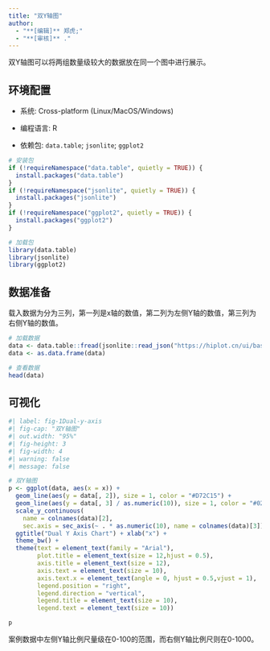 ```yaml
---
title: "双Y轴图"
author:
  - "**[编辑]** 郑虎;"
  - "**[审核]** ."
---
```


双Y轴图可以将两组数量级较大的数据放在同一个图中进行展示。

## 环境配置

-   系统: Cross-platform (Linux/MacOS/Windows)

-   编程语言: R

-   依赖包: `data.table`; `jsonlite`; `ggplot2`

```r
# 安装包
if (!requireNamespace("data.table", quietly = TRUE)) {
  install.packages("data.table")
}
if (!requireNamespace("jsonlite", quietly = TRUE)) {
  install.packages("jsonlite")
}
if (!requireNamespace("ggplot2", quietly = TRUE)) {
  install.packages("ggplot2")
}

# 加载包
library(data.table)
library(jsonlite)
library(ggplot2)
```

## 数据准备

载入数据为分为三列，第一列是x轴的数值，第二列为左侧Y轴的数值，第三列为右侧Y轴的数值。

```r
# 加载数据
data <- data.table::fread(jsonlite::read_json("https://hiplot.cn/ui/basic/dual-y-axis/data.json")$exampleData$textarea[[1]])
data <- as.data.frame(data)

# 查看数据
head(data)
```

## 可视化

```r
#| label: fig-1Dual-y-axis
#| fig-cap: "双Y轴图"
#| out.width: "95%"
#| fig-height: 3
#| fig-width: 4
#| warning: false
#| message: false

# 双Y轴图
p <- ggplot(data, aes(x = x)) +
  geom_line(aes(y = data[, 2]), size = 1, color = "#D72C15") +
  geom_line(aes(y = data[, 3] / as.numeric(10)), size = 1, color = "#02657B") +
  scale_y_continuous(
    name = colnames(data)[2],
    sec.axis = sec_axis(~ . * as.numeric(10), name = colnames(data)[3])) +
  ggtitle("Dual Y Axis Chart") + xlab("x") +
  theme_bw() +
  theme(text = element_text(family = "Arial"),
        plot.title = element_text(size = 12,hjust = 0.5),
        axis.title = element_text(size = 12),
        axis.text = element_text(size = 10),
        axis.text.x = element_text(angle = 0, hjust = 0.5,vjust = 1),
        legend.position = "right",
        legend.direction = "vertical",
        legend.title = element_text(size = 10),
        legend.text = element_text(size = 10))

p
```

案例数据中左侧Y轴比例尺量级在0-100的范围，而右侧Y轴比例尺则在0-1000。

